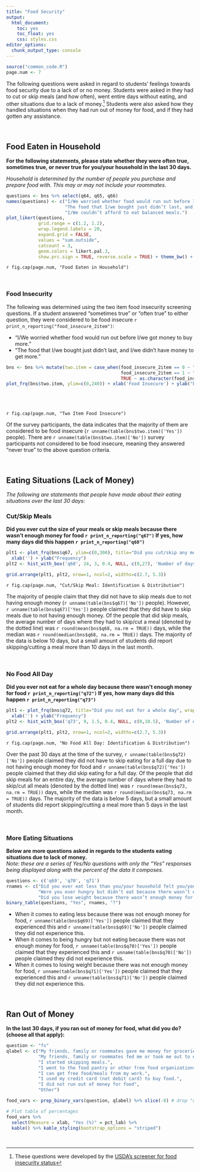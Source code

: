 ```yaml
---
title: "Food Security"
output: 
  html_document: 
    toc: yes
    toc_float: yes
    css: styles.css
editor_options: 
  chunk_output_type: console
---
```


```r
source("common_code.R")
page.num <- 7
```

The following questions were asked in regard to students' feelings towards food security due to a lack of or no money. Students were asked in they had to cut or skip meals (and how often), went entire days without eating, and other situations due to a lack of money.[^1] Students were also asked how they handled situations when they had run out of money for food, and if they had gotten any assistance.

<br>

## Food Eaten in Household
**For the following statements, please state whether they were often true, sometimes true, or never true for you/your household in the last 30 days.**

*Household is determined by the number of people you purchase and prepare food with. This may or may not include your roommates.	*
```r
questions <- bns %>% select(q64, q65, q66)
names(questions) <- c("I/We worried whether food would run out before I/we got money to buy more.",
                      "The food that I/we bought just didn’t last, and I/we didn’t have money to get more.",
                      "I/We couldn’t afford to eat balanced meals.")
plot_likert(questions,
            grid.range = c(1.2, 1.2),
            wrap.legend.labels = 20,
            expand.grid = FALSE,
            values = "sum.outside",
            catcount = 3,
            geom.colors = likert.pal.3,
            show.prc.sign = TRUE, reverse.scale = TRUE) + theme_bw() + theme(legend.position = "top")

```
`r fig.cap(page.num, "Food Eaten in Household")`

<br>

### Food Insecurity
The following was determined using the two item food insecurity screening questions. If a student answered "sometimes true" or "often true" to either question, they were considered to be food insecure `r print_n_reporting("food_insecure_2item")`: 

- "I/We worried whether food would run out before I/we got money to buy more."
- "The food that I/we bought just didn’t last, and I/we didn’t have money to get more."

<div class = "row">
<div class = "col-md-7">
```r
bns <- bns %>% mutate(two.item = case_when(food_insecure_2item == 0 ~ "No",
                                           food_insecure_2item == 1 ~ "Yes",
                                           TRUE ~ as.character(food_insecure_2item)))
plot_frq(bns$two.item, ylim=c(0,240)) + xlab('Food Insecure') + ylab("Frequency")
```
</div>
  
<div class = "col-md-4">
<br><br><br> `r fig.cap(page.num, "Two Item Food Insecure")` <br>

Of the survey participants, the data indicates that the majority of them are considered to be food insecure (`r unname(table(bns$two.item)['Yes'])` people). There are `r unname(table(bns$two.item)['No'])` survey participants not considered to be food insecure, meaning they answered "never true" to the above question criteria.
</div>
</div>

<br>


## Eating Situations (Lack of Money)
*The following are statements that people have made about their eating situations over the last 30 days:*

### Cut/Skip Meals
**Did you ever cut the size of your meals or skip meals because there wasn’t enough money for food `r print_n_reporting("q67")` If yes, how many days did this happen `r print_n_reporting("q68")`**
```r
plt1 <- plot_frq(bns$q67, ylim=c(0,300), title="Did you cut/skip any meals") + 
  xlab('') + ylab("Frequency")
plt2 <- hist_with_box('q68', 24, 3, 0.4, NULL, c(0,27), 'Number of days meals were cut/skipped')

grid.arrange(plt1, plt2, nrow=1, ncol=2, widths=c(2.7, 5.3))
```
`r fig.cap(page.num, "Cut/Skip Meal: Identification & Distribution")`

The majority of people claim that they did not have to skip meals due to not having enough money (`r unname(table(bns$q67)['No'])` people). However, `r unname(table(bns$q67)['Yes'])` people claimed that they did have to skip meals due to not having enough money. Of the people that did skip meals, the average number of days where they had to skip/cut a meal (denoted by the dotted line) was `r round(mean(bns$q68, na.rm = TRUE))` days, while the median was `r round(median(bns$q68, na.rm = TRUE))` days. The majority of the data is below 10 days, but a small amount of students did report skipping/cutting a meal more than 10 days in the last month.

<br>

### No Food All Day
**Did you ever not eat for a whole day because there wasn’t enough money for food `r print_n_reporting("q72")` If yes, how many days did this happen `r print_n_reporting("q73")`**
```r
plt1 <- plot_frq(bns$q72, title="Did you not eat for a whole day", wrap.title = 20) +
  xlab('') + ylab("Frequency")
plt2 <- hist_with_box('q73', 9, 1.5, 0.4, NULL, c(0,10.5), 'Number of days all meals were cut/skipped')

grid.arrange(plt1, plt2, nrow=1, ncol=2, widths=c(2.7, 5.3))
```
`r fig.cap(page.num, "No Food All Day: Identification & Distribution")`

Over the past 30 days at the time of the survey, `r unname(table(bns$q72)['No'])` people claimed they did not have to skip eating for a full day due to not having enough money for food and `r unname(table(bns$q72)['Yes'])` people claimed that they did skip eating for a full day. Of the people that did skip meals for an entire day, the average number of days where they had to skip/cut all meals (denoted by the dotted line) was `r round(mean(bns$q73, na.rm = TRUE))` days, while the median was `r round(median(bns$q73, na.rm = TRUE))` days. The majority of the data is below 5 days, but a small amount of students did report skipping/cutting a meal more than 5 days in the last month.

<br>

### More Eating Situations
**Below are more questions asked in regards to the students eating situations due to lack of money.**  
*Note: these are a series of Yes/No questions with only the "Yes" responses being displayed along with the percent of the data it composes.*
```r
questions <- c('q69', 'q70', 'q71')
rnames <- c("Did you ever eat less than you/your household felt you/your household should because there wasn’t enough money for food",
            "Were you ever hungry but didn’t eat because there wasn’t enough money for food",
            "Did you lose weight because there wasn’t enough money for food")
binary_table(questions, "Yes", rnames, "?")
```

- When it comes to eating less because there was not enough money for food, `r unname(table(bns$q69)['Yes'])` people claimed that they experienced this and `r unname(table(bns$q69)['No'])` people claimed they did not experience this.
- When it comes to being hungry but not eating because there was not enough money for food, `r unname(table(bns$q70)['Yes'])` people claimed that they experienced this and `r unname(table(bns$q70)['No'])` people claimed they did not experience this.
- When it comes to losing weight because there was not enough money for food, `r unname(table(bns$q71)['Yes'])` people claimed that they experienced this and `r unname(table(bns$q71)['No'])` people claimed they did not experience this.

<br>


## Ran Out of Money
**In the last 30 days, if you ran out of money for food, what did you do? (choose all that apply):**
```r
question <- "fs"
qlabel <- c("My friends, family or roommates gave me money for groceries.",
            "My friends, family or roommates fed me or took me out to eat.",
            "I started skipping meals.",
            "I went to the food pantry or other free food organizations.",
            "I can get free food/meals from my work.",
            "I used my credit card (not debit card) to buy food.",
            "I did not run out of money for food",
            "Other")

food_vars <- prep_binary_vars(question, qlabel) %>% slice(-8) # drop "other" since 0

# Plot table of percentages
food_vars %>% 
  select(Measure = xlab, "Yes (%)" = pct_lab) %>% 
  kable() %>% kable_styling(bootstrap_options = "striped")
```

<br>

[^1]: These questions were developed by the [USDA’s screener for food insecurity status](https://www.ers.usda.gov/media/8279/ad2012.pdf)
